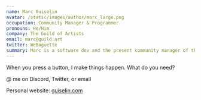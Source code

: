 ```yaml
---
name: Marc Guiselin
avatar: /static/images/author/marc_large.png
occupation: Community Manager & Programmer
pronouns: He/Him
company: The Guild of Artists
email: marc@guild.art
twitter: WeBaguette
summary: Marc is a software dev and the present community manager of the Guild of Artists
---
```


When you press a button, I make things happen. What do you need?

@ me on Discord, Twitter, or email

Personal website: [guiselin.com](http://guiselin.com)
